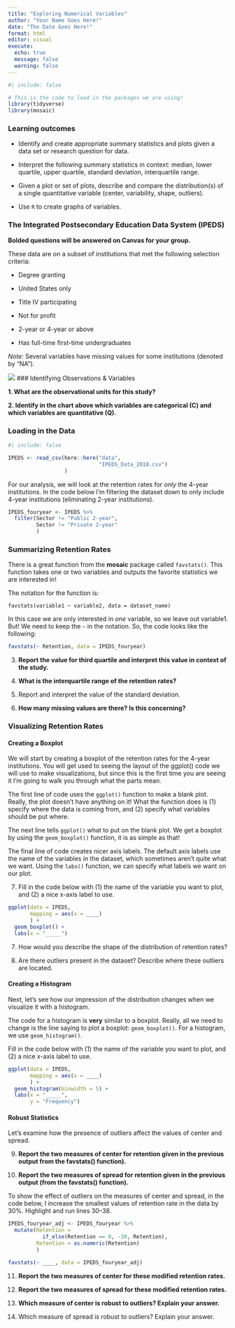 ```yaml
---
title: "Exploring Numerical Variables"
author: "Your Name Goes Here!"
date: "The Date Goes Here!"
format: html
editor: visual
execute: 
  echo: true
  message: false
  warning: false
---
```


```r
#| include: false

# This is the code to load in the packages we are using!
library(tidyverse)
library(mosaic)
```

### Learning outcomes

-   Identify and create appropriate summary statistics and plots given a data set or research question for data.

-   Interpret the following summary statistics in context: median, lower quartile, upper quartile, standard deviation, interquartile range.

-   Given a plot or set of plots, describe and compare the distribution(s) of a single quantitative variable (center, variability, shape, outliers).

-   Use `R` to create graphs of variables.

### The Integrated Postsecondary Education Data System (IPEDS)

**Bolded questions will be answered on Canvas for your group.**

These data are on a subset of institutions that met the following selection criteria:

-   Degree granting

-   United States only

-   Title IV participating

-   Not for profit

-   2-year or 4-year or above

-   Has full-time first-time undergraduates

*Note:* Several variables have missing values for some institutions (denoted by "NA").

![](images/IPEDS_Description.png) \### Identifying Observations & Variables

**1. What are the observational units for this study?**

**2. Identify in the chart above which variables are categorical (C) and which variables are quantitative (Q).**

### Loading in the Data

```r
#| include: false

IPEDS <- read_csv(here::here("data", 
                             "IPEDS_Data_2018.csv")
                  )
```

For our analysis, we will look at the retention rates for *only* the 4-year institutions. In the code below I'm filtering the dataset down to only include 4-year institutions (eliminating 2-year institutions).

```r

IPEDS_fouryear <- IPEDS %>%
  filter(Sector != "Public 2-year", 
         Sector != "Private 2-year"
         ) 
```

### Summarizing Retention Rates

There is a great function from the **mosaic** package called `favstats()`. This function takes one or two variables and outputs the favorite statistics we are interested in!

The notation for the function is:

`favstats(variable1 ~ variable2, data = dataset_name)`

In this case we are only interested in *one* variable, so we leave out variable1. But! We need to keep the `~` in the notation. So, the code looks like the following:

```r
favstats(~ Retention, data = IPEDS_fouryear) 
```

3.  **Report the value for third quartile and interpret this value in context of the study.**

4.  **What is the interquartile range of the retention rates?** \

5.  Report and interpret the value of the standard deviation. \

6.  **How many missing values are there? Is this concerning?** \

### Visualizing Retention Rates

#### Creating a Boxplot

We will start by creating a boxplot of the retention rates for the 4-year institutions. You will get used to seeing the layout of the ggplot() code we will use to make visualizations, but since this is the first time you are seeing it I'm going to walk you through what the parts mean.

The first line of code uses the `ggplot()` function to make a blank plot. Really, the plot doesn't have anything on it! What the function does is (1) specify where the data is coming from, and (2) specify what variables should be put where.

The next line tells `ggplot()` what to put on the blank plot. We get a boxplot by using the `geom_boxplot()` function, it is as simple as that!

The final line of code creates nicer axis labels. The default axis labels use the name of the variables in the dataset, which sometimes aren't quite what we want. Using the `labs()` function, we can specify what labels we want on our plot.

7.  Fill in the code below with (1) the name of the variable you want to plot, and (2) a nice x-axis label to use.

```r
ggplot(data = IPEDS, 
       mapping = aes(x = ____)
       ) +   
  geom_boxplot() + 
  labs(x = "_____") 
```

7.  How would you describe the shape of the distribution of retention rates?\

8.  Are there outliers present in the dataset? Describe where these outliers are located.

#### Creating a Histogram

Next, let's see how our impression of the distribution changes when we visualize it with a histogram.

The code for a histogram is **very** similar to a boxplot. Really, all we need to change is the line saying to plot a boxplot: `geom_boxplot()`. For a histogram, we use `geom_histogram()`.

Fill in the code below with (1) the name of the variable you want to plot, and (2) a nice x-axis label to use.

```r
ggplot(data = IPEDS, 
       mapping = aes(x = ____)
       ) +   
  geom_histogram(binwidth = 5) + 
  labs(x = "_____", 
       y = "Frequency") 
```

#### Robust Statistics

Let's examine how the presence of outliers affect the values of center and spread.

9.  **Report the two measures of center for retention given in the previous output from the favstats() function).** \

10. **Report the two measures of spread for retention given in the previous output (from the favstats() function).** \

To show the effect of outliers on the measures of center and spread, in the code below, I increase the smallest values of retention rate in the data by 30%. Highlight and run lines 30--38.

```r
IPEDS_fouryear_adj <- IPEDS_fouryear %>% 
  mutate(Retention = 
           if_else(Retention == 0, -30, Retention), 
         Retention = as.numeric(Retention)
         )
```

```r
favstats(~ ____, data = IPEDS_fouryear_adj) 
```

11. **Report the two measures of center for these modified retention rates.\
    **

12. **Report the two measures of spread for these modified retention rates.\
    **

13. **Which measure of center is robust to outliers? Explain your answer.\
    **

14. Which measure of spread is robust to outliers? Explain your answer.
